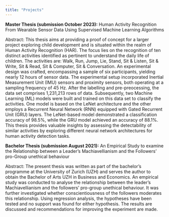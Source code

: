 ```yaml
---
title: "Projects"
---
```


**Master Thesis (submission October 2023):** Human Activity Recognition From
Wearable Sensor Data Using Supervised Machine Learning Algorithms

Abstract: This thesis aims at providing a proof of concept for a larger project exploring child development and is situated within the realm of Human Activity Recognition (HAR). The focus lies on the recognition of ten distinct activities identified as pertinent to understand the daily life of children. The activities are: Walk, Run, Jump, Lie, Stand, Sit & Listen, Sit & Write, Sit & Read, Sit & Computer, Sit & Conversation. An experimental design was crafted, encompassing a sample of six participants, yielding nearly 12 hours of sensor data. The experimental setup incorporated Inertial Measurement Unit (IMU) sensors and proximity sensors, both operating at a sampling frequency of 45 Hz. After the labelling and pre-preocessing, the data set comprises 1,231,213 rows of data. Subsequently, two Machine Learning (ML) models were built and trained on this data set to classify the activities. One model is based on the LeNet architecture and the other employs a Recurrent Neural Network (RNN) equipped with Gated Recurrent Unit (GRU) layers. The LeNet-based model demonstrated a classification accuracy of 98.5%, while the GRU model achieved an accuracy of 88.1%. This thesis provides valuable insights by assessing the detectability of similar activities by exploring different neural network architectures for human activity detection tasks.


**Bachelor Thesis (submission August 2021):** An Empirical Study to examine the Relationship between a Leader’s Machiavellianism and the Followers’ pro-Group unethical behaviour

Abstract: The present thesis was written as part of the bachelor’s programme at the University of Zurich (UZH) and serves the author to obtain the Bachelor of Arts UZH in Business and Economics. An empirical study was conducted to analyse the relationship between the leader’s Machiavellianism and the followers’ pro-group unethical behaviour. It was further investigated whether conscientiousness of the followers moderates this relationship. Using regression analysis, the hypotheses have been tested and no support was found for either hypothesis. The results are discussed and recommendations for improving the experiment are made.
